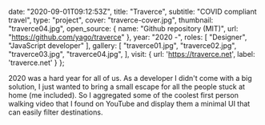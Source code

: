 
  date: "2020-09-01T09:12:53Z",
  title: "Traverce",
  subtitle: "COVID compliant travel",
  type: "project",
  cover: "traverce-cover.jpg",
  thumbnail: "traverce04.jpg",
  open_source: {
    name: "Github repository (MIT)",
    url: "https://github.com/yago/traverce"
  },
  year: "2020 -",
  roles: [
    "Designer",
    "JavaScript developer"
  ],
  gallery: [
    "traverce01.jpg",
    "traverce02.jpg",
    "traverce03.jpg",
    "traverce04.jpg",
  ],
  visit: {
    url: 'https://traverce.net',
    label: 'traverce.net'
  }
};

2020 was a hard year for all of us. As a developer I didn't come with a big solution, I just wanted to bring a small escape for all the people stuck at home (me included). So I aggregated some of the coolest first person walking video that I found on YouTube and display them a minimal UI that can easily filter destinations.
